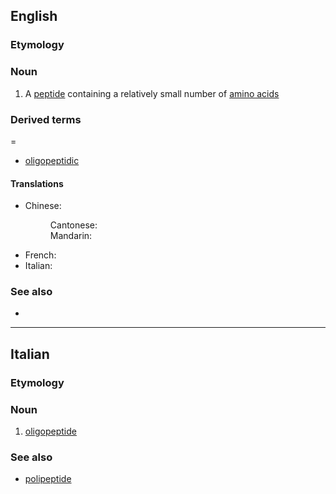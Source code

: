 ==English==

===Etymology===
{{prefix|oligo|peptide|lang=en}}

===Noun===
{{wikipedia}}
{{en-noun}}

# {{lb|en|biochemistry}} A [[peptide]] containing a relatively small number of [[amino acid]]s

===Derived terms====
* [[oligopeptidic]]

====Translations====
{{trans-top|peptide containing a relatively small number of amino acids}}
* Chinese:
*: Cantonese: {{t|yue|寡肽|tr=gwaa2 taai3|sc=Hani}}
*: Mandarin: {{t|cmn|寡肽|tr=guǎtài|sc=Hani}}
{{trans-mid}}
* French: {{t+|fr|oligopeptide|m}}
* Italian: {{t|it|oligopeptide|m}}
{{trans-bottom}}

===See also===
* {{l|en|polypeptide}}

----

==Italian==

===Etymology===
{{prefix|oligo|peptide|lang=it}}

===Noun===
{{it-noun|m}}

# {{lb|it|biochemistry}} [[#English|oligopeptide]]

===See also===
* [[polipeptide]]